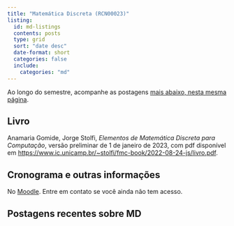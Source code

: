 ```yaml
---
title: "Matemática Discreta (RCN00023)"
listing:
  id: md-listings
  contents: posts
  type: grid
  sort: "date desc"
  date-format: short
  categories: false
  include: 
    categories: "md"
---
```


::: {.callout-important title="Postagens recentes"}

Ao longo do semestre, acompanhe as postagens [mais abaixo, nesta mesma página](#listing-md-listings).

:::


## Livro

Anamaria Gomide, Jorge Stolfi, *Elementos de Matemática Discreta para Computação*, versão preliminar de 1 de janeiro de 2023, com pdf disponível em <https://www.ic.unicamp.br/~stolfi/fmc-book/2022-08-24-js/livro.pdf>.


## Cronograma e outras informações

No [Moodle](https://ead.cead.uff.br/). Entre em contato se você ainda não tem acesso.


## Postagens recentes sobre MD

::: {#md-listings}
:::


